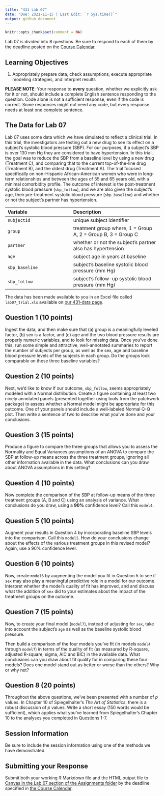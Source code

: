 ---
title: "431 Lab 07"
date: "Due: 2021-11-15 | Last Edit: `r Sys.time()`"
output: github_document
---

```{r setup, include=FALSE}
knitr::opts_chunk$set(comment = NA)
```

Lab 07 is divided into 8 questions. Be sure to respond to each of them by the deadline posted on the [Course Calendar](https://thomaselove.github.io/431/calendar.html).

## Learning Objectives

1. Appropriately prepare data, check assumptions, execute appropriate modeling strategies, and interpret results

**PLEASE NOTE**: Your response to **every** question, whether we explicitly ask for it or not, should include a complete English sentence responding to the question. Code alone is not a sufficient response, even if the code is correct. Some responses might not need any code, but every response needs at least one complete sentence.

## The Data for Lab 07

Lab 07 uses some data which we have simulated to reflect a clinical trial. In this trial, the investigators are testing out a new drug to see its effect on a subject's systolic blood pressure (SBP). For our purposes, if a subject's SBP is over 130 mm Hg they are considered to have hypertension. In this trial, the goal was to reduce the SBP from a baseline level by using a new drug (Treatment C), and comparing that to the current top-of-the-line drug (Treatment B), and the oldest drug (Treatment A). The trial focused specifically on non-Hispanic African-American women who were in long-term relationships and between the ages of 55 and 65 years old, with a minimal comorbidity profile. The outcome of interest is the post-treatment systolic blood pressure (`sbp_follow`), and we are also given the subject's age, their pre-treatment systolic blood pressure (`sbp_baseline`) and whether or not the subject's partner has hypertension.

| Variable | Description |
| :------- | :---------- |
| `subjectid` | unique subject identifier |
| `group` | treatment group where, 1 = Group A, 2 = Group B, 3 = Group C |
| `partner` | whether or not the subject's partner also has hypertension |
| `age` | subject age in years at baseline |
| `sbp_baseline` | subject's baseline systolic blood pressure (mm Hg) |
| `sbp_follow` | subject's follow-up systolic blood pressure (mm Hg) |

The data has been made available to you in an Excel file called `lab07_trial.xls` available on [our 431-data page](https://github.com/THOMASELOVE/431-data).

## Question 1  (10 points)

Ingest the data, and then make sure that (a) group is a meaningfully leveled factor, (b) sex is a factor, and (c) age and the two blood pressure results are properly numeric variables, and to look for missing data. Once you've done this, run some simple and attractive, well-annotated summaries to report the number of subjects per group, as well as the sex, age and baseline blood pressure levels of the subjects in each group. Do the groups look comparable on these three baseline variables?

## Question 2 (10 points)

Next, we'd like to know if our outcome, `sbp_follow`, seems appropriately modeled with a Normal distribution. Create a figure containing at least two nicely annotated panels (presented together using tools from the patchwork package) to assess whether a Normal model might be appropriate for this outcome. One of your panels should include a well-labeled Normal Q-Q plot. Then write a sentence of two to describe what you've done and your conclusions. 

## Question 3 (15 points)

Produce a figure to compare the three groups that allows you to assess the Normality and Equal Variances assumptions of an ANOVA to compare the SBP at follow-up means across the three treatment groups, ignoring all other information available in the data. What conclusions can you draw about ANOVA assumptions in this setting?

## Question 4 (10 points)

Now complete the comparison of the SBP at follow-up means of the three treatment groups (A, B and C) using an analysis of variance. What conclusions do you draw, using a **90%** confidence level? Call this `model4`.

## Question 5 (10 points)

Augment your results in Question 4 by incorporating baseline SBP levels into the comparison. Call this `model5`. How do your conclusions change about the effects of the various treatment groups in this revised model? Again, use a 90% confidence level.

## Question 6 (10 points)

Now, create `model6` by augmenting the model you fit in Question 5 to see if `sex` may also play a meaningful predictive role in a model for our outcome. Interpret whether the model's quality of fit has improved, and and discuss what the addition of `sex` did to your estimates about the impact of the treatment groups on the outcome.

## Question 7 (15 points)

Now, to create your final model (`model7`), instead of adjusting for `sex`, take into account the subject's `age` as well as the baseline systolic blood pressure. 

Then build a comparison of the four models you've fit (in models `model4` through `model7`) in terms of the quality of fit (as measured by R-square, adjusted R-square, sigma, AIC and BIC) in the available data. What conclusions can you draw about fit quality for in comparing these four models? Does one model stand out as better or worse than the others? Why or why not?

## Question 8 (20 points)

Throughout the above questions, we've been presented with a number of *p* values. In Chapter 10 of Spiegelhalter's *The Art of Statistics*, there is a robust discussion of *p* values. Write a short essay (150 words would be sufficient), which applies what you've learned from Spiegelhalter's Chapter 10 to the analyses you completed in Questions 1-7. 

## Session Information

Be sure to include the session information using one of the methods we have demonstrated.

## Submitting your Response

Submit both your working R Markdown file and the HTML output file to [Canvas in the Lab 07 section of the Assignments folder](https://canvas.case.edu) by the deadline specified in [the Course Calendar](https://thomaselove.github.io/431/calendar.html).

